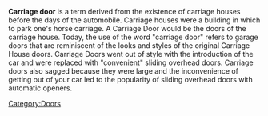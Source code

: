 '''Carriage door''' is a term derived from the existence of carriage houses before the days of the automobile. Carriage houses were a building in which to park one's horse carriage. A Carriage Door would be the doors of the carriage house. Today, the use of the word "carriage door" refers to garage doors that are reminiscent of the looks and styles of the original Carriage House doors. Carriage Doors went out of style with the introduction of the car and were replaced with "convenient" sliding overhead doors. Carriage doors also sagged because they were large and the inconvenience of getting out of your car led to the popularity of sliding overhead doors with automatic openers.

[[Category:Doors]]